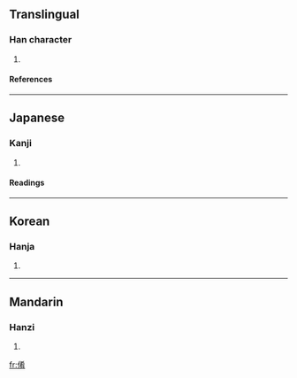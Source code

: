==Translingual==
===Han character===
{{Han char|rn=9|rad=人|as=08|sn=10|four=|canj=人大大月 (OKKB), X人大大月 (XOKKB)}}
# {{defn|Han}}
====References====
{{Han ref|kx=0107.070|dkj=00749|dj=0227.170|hdz=10181.020|uh=5004|ud=20484}}
----
==Japanese==
===Kanji===
{{ja-kanji|grade=|rs=人08}}
# {{defn|Japanese}} 
====Readings====
{{ja-readings|on=[[こう]] (kō), [[ぎょう]] (gyō), [[かい]] (kai), [[え]] (e)|kun=[[もとる]] (motoru), [[そこなう]] (sokonau)}}
----
==Korean==
===Hanja===
{{ko-hanja|hangeul=효|rv=hyo|mr=hyo}}
# {{defn|Korean}}
----
==Mandarin==
===Hanzi===
{{cmn-hanzi|pin=[[liǎng]] ([[liang3]]), [[yáo]] ([[yao2]])|wg=liang<sup>3</sup>, yao<sup>2</sup>}}
# {{defn|Mandarin}}

[[fr:倄]]